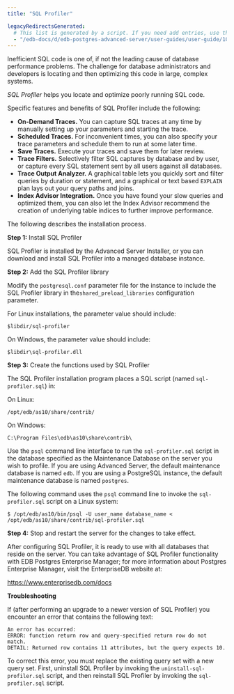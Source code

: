 ```yaml
---
title: "SQL Profiler"

legacyRedirectsGenerated:
  # This list is generated by a script. If you need add entries, use the `legacyRedirects` key.
  - "/edb-docs/d/edb-postgres-advanced-server/user-guides/user-guide/10/EDB_Postgres_Advanced_Server_Guide.1.37.html"
---
```


<div id="sql_profiler" class="registered_link"></div>

Inefficient SQL code is one of, if not the leading cause of database performance problems. The challenge for database administrators and developers is locating and then optimizing this code in large, complex systems.

*SQL Profiler* helps you locate and optimize poorly running SQL code.

Specific features and benefits of SQL Profiler include the following:

-   **On-Demand Traces.** You can capture SQL traces at any time by manually setting up your parameters and starting the trace.
-   **Scheduled Traces.** For inconvenient times, you can also specify your trace parameters and schedule them to run at some later time.
-   **Save Traces.** Execute your traces and save them for later review.
-   **Trace Filters.** Selectively filter SQL captures by database and by user, or capture every SQL statement sent by all users against all databases.
-   **Trace Output Analyzer.** A graphical table lets you quickly sort and filter queries by duration or statement, and a graphical or text based `EXPLAIN` plan lays out your query paths and joins.
-   **Index Advisor Integration.** Once you have found your slow queries and optimized them, you can also let the Index Advisor recommend the creation of underlying table indices to further improve performance.

The following describes the installation process.

**Step 1:** Install SQL Profiler

SQL Profiler is installed by the Advanced Server Installer, or you can download and install SQL Profiler into a managed database instance.

**Step 2:** Add the SQL Profiler library

Modify the `postgresql.conf` parameter file for the instance to include the SQL Profiler library in the`shared_preload_libraries` configuration parameter.

For Linux installations, the parameter value should include:

```text
$libdir/sql-profiler
```

On Windows, the parameter value should include:

```text
$libdir\sql-profiler.dll
```

**Step 3:** Create the functions used by SQL Profiler

The SQL Profiler installation program places a SQL script (named `sql-profiler.sql`) in:

On Linux:

```text
/opt/edb/as10/share/contrib/
```

On Windows:

```text
C:\Program Files\edb\as10\share\contrib\
```

Use the `psql` command line interface to run the `sql-profiler.sql` script in the database specified as the Maintenance Database on the server you wish to profile. If you are using Advanced Server, the default maintenance database is named `edb`. If you are using a PostgreSQL instance, the default maintenance database is named `postgres`.

The following command uses the `psql` command line to invoke the `sql-profiler.sql` script on a Linux system:

```text
$ /opt/edb/as10/bin/psql -U user_name database_name <
/opt/edb/as10/share/contrib/sql-profiler.sql
```

**Step 4:** Stop and restart the server for the changes to take effect.

After configuring SQL Profiler, it is ready to use with all databases that reside on the server. You can take advantage of SQL Profiler functionality with EDB Postgres Enterprise Manager; for more information about Postgres Enterprise Manager, visit the EnterpriseDB website at:

<https://www.enterprisedb.com/docs>

**Troubleshooting**

If (after performing an upgrade to a newer version of SQL Profiler) you encounter an error that contains the following text:

```text
An error has occurred:
ERROR: function return row and query-specified return row do not match.
DETAIL: Returned row contains 11 attributes, but the query expects 10.
```

To correct this error, you must replace the existing query set with a new query set. First, uninstall SQL Profiler by invoking the `uninstall-sql-profiler.sql` script, and then reinstall SQL Profiler by invoking the `sql-profiler.sql` script.
